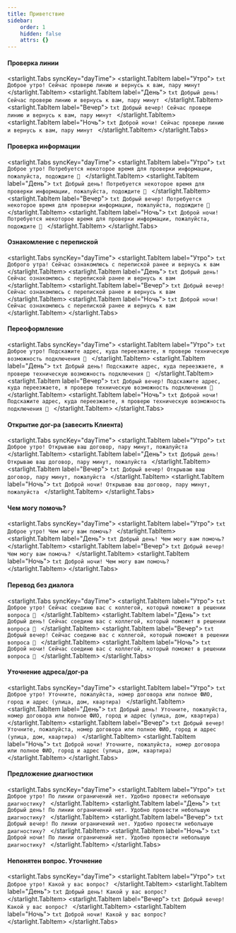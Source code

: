 ```yaml
---
title: Приветствие
sidebar:
    order: 1
    hidden: false
    attrs: {}
---
```


#### Проверка линии
<starlight.Tabs syncKey="dayTime">
    <starlight.TabItem label="Утро">
        ```txt
        Доброе утро!
        Сейчас проверю линию и вернусь к вам, пару минут
        ```
    </starlight.TabItem>
    <starlight.TabItem label="День">
        ```txt
        Добрый день!
        Сейчас проверю линию и вернусь к вам, пару минут
        ```
    </starlight.TabItem>
    <starlight.TabItem label="Вечер">
        ```txt
        Добрый вечер!
        Сейчас проверю линию и вернусь к вам, пару минут
        ```
    </starlight.TabItem>
    <starlight.TabItem label="Ночь">
        ```txt
        Доброй ночи!
        Сейчас проверю линию и вернусь к вам, пару минут
        ```
    </starlight.TabItem>
</starlight.Tabs>

#### Проверка информации
<starlight.Tabs syncKey="dayTime">
    <starlight.TabItem label="Утро">
        ```txt
        Доброе утро!
        Потребуется некоторое время для проверки информации, пожалуйста, подождите 🙏
        ```
    </starlight.TabItem>
    <starlight.TabItem label="День">
        ```txt
        Добрый день!
        Потребуется некоторое время для проверки информации, пожалуйста, подождите 🙏
        ```
    </starlight.TabItem>
    <starlight.TabItem label="Вечер">
        ```txt
        Добрый вечер!
        Потребуется некоторое время для проверки информации, пожалуйста, подождите 🙏
        ```
    </starlight.TabItem>
    <starlight.TabItem label="Ночь">
        ```txt
        Доброй ночи!
        Потребуется некоторое время для проверки информации, пожалуйста, подождите 🙏
        ```
    </starlight.TabItem>
</starlight.Tabs>


#### Ознакомление с перепиской
<starlight.Tabs syncKey="dayTime">
    <starlight.TabItem label="Утро">
        ```txt
        Доброго утра!
        Сейчас ознакомлюсь с перепиской ранее и вернусь к вам
        ```
    </starlight.TabItem>
    <starlight.TabItem label="День">
        ```txt
        Добрый день!
        Сейчас ознакомлюсь с перепиской ранее и вернусь к вам
        ```
    </starlight.TabItem>
    <starlight.TabItem label="Вечер">
        ```txt
        Добрый вечер!
        Сейчас ознакомлюсь с перепиской ранее и вернусь к вам
        ```
    </starlight.TabItem>
    <starlight.TabItem label="Ночь">
        ```txt
        Доброй ночи!
        Сейчас ознакомлюсь с перепиской ранее и вернусь к вам
        ```
    </starlight.TabItem>
</starlight.Tabs>

#### Переоформление
<starlight.Tabs syncKey="dayTime">
    <starlight.TabItem label="Утро">
        ```txt
        Доброе утро!
        Подскажите адрес, куда переезжаете, я проверю техническую возможность подключения 🙏
        ```
    </starlight.TabItem>
    <starlight.TabItem label="День">
        ```txt
        Добрый день!
        Подскажите адрес, куда переезжаете, я проверю техническую возможность подключения 🙏
        ```
    </starlight.TabItem>
    <starlight.TabItem label="Вечер">
        ```txt
        Добрый вечер!
        Подскажите адрес, куда переезжаете, я проверю техническую возможность подключения 🙏
        ```
    </starlight.TabItem>
    <starlight.TabItem label="Ночь">
        ```txt
        Доброй ночи!
        Подскажите адрес, куда переезжаете, я проверю техническую возможность подключения 🙏
        ```
    </starlight.TabItem>
</starlight.Tabs>

#### Открытие дог-ра (завесить Клиента)
<starlight.Tabs syncKey="dayTime">
    <starlight.TabItem label="Утро">
        ```txt
        Доброе утро!
        Открываю ваш договор, пару минут, пожалуйста
        ```
    </starlight.TabItem>
    <starlight.TabItem label="День">
        ```txt
        Добрый день!
        Открываю ваш договор, пару минут, пожалуйста
        ```
    </starlight.TabItem>
    <starlight.TabItem label="Вечер">
        ```txt
        Добрый вечер!
        Открываю ваш договор, пару минут, пожалуйста
        ```
    </starlight.TabItem>
    <starlight.TabItem label="Ночь">
        ```txt
        Доброй ночи!
        Открываю ваш договор, пару минут, пожалуйста
        ```
    </starlight.TabItem>
</starlight.Tabs>

#### Чем могу помочь?
<starlight.Tabs syncKey="dayTime">
    <starlight.TabItem label="Утро">
        ```txt
        Доброе утро!
        Чем могу вам помочь?
        ```
    </starlight.TabItem>
    <starlight.TabItem label="День">
        ```txt
        Добрый день!
        Чем могу вам помочь?
        ```
    </starlight.TabItem>
    <starlight.TabItem label="Вечер">
        ```txt
        Добрый вечер!
        Чем могу вам помочь?
        ```
    </starlight.TabItem>
    <starlight.TabItem label="Ночь">
        ```txt
        Доброй ночи!
        Чем могу вам помочь?
        ```
    </starlight.TabItem>
</starlight.Tabs>


#### Перевод без диалога
<starlight.Tabs syncKey="dayTime">
    <starlight.TabItem label="Утро">
        ```txt
        Доброе утро!
        Сейчас соединю вас с коллегой, который поможет в решении вопроса 🙏
        ```
    </starlight.TabItem>
    <starlight.TabItem label="День">
        ```txt
        Добрый день!
        Сейчас соединю вас с коллегой, который поможет в решении вопроса 🙏
        ```
    </starlight.TabItem>
    <starlight.TabItem label="Вечер">
        ```txt
        Добрый вечер!
        Сейчас соединю вас с коллегой, который поможет в решении вопроса 🙏
        ```
    </starlight.TabItem>
    <starlight.TabItem label="Ночь">
        ```txt
        Доброй ночи!
        Сейчас соединю вас с коллегой, который поможет в решении вопроса 🙏
        ```
    </starlight.TabItem>
</starlight.Tabs>

#### Уточнение адреса/дог-ра
<starlight.Tabs syncKey="dayTime">
    <starlight.TabItem label="Утро">
        ```txt
        Доброе утро!
        Уточните, пожалуйста, номер договора или полное ФИО, город и адрес (улица, дом, квартира)
        ```
    </starlight.TabItem>
    <starlight.TabItem label="День">
        ```txt
        Добрый день!
        Уточните, пожалуйста, номер договора или полное ФИО, город и адрес (улица, дом, квартира)
        ```
    </starlight.TabItem>
    <starlight.TabItem label="Вечер">
        ```txt
        Добрый вечер!
        Уточните, пожалуйста, номер договора или полное ФИО, город и адрес (улица, дом, квартира)
        ```
    </starlight.TabItem>
    <starlight.TabItem label="Ночь">
        ```txt
        Доброй ночи!
        Уточните, пожалуйста, номер договора или полное ФИО, город и адрес (улица, дом, квартира)
        ```
    </starlight.TabItem>
</starlight.Tabs>


#### Предложение диагностики
<starlight.Tabs syncKey="dayTime">
    <starlight.TabItem label="Утро">
        ```txt
        Доброе утро!
        По линии ограничений нет. Удобно провести небольшую диагностику?
        ```
    </starlight.TabItem>
    <starlight.TabItem label="День">
        ```txt
        Добрый день!
        По линии ограничений нет. Удобно провести небольшую диагностику?
        ```
    </starlight.TabItem>
    <starlight.TabItem label="Вечер">
        ```txt
        Добрый вечер!
        По линии ограничений нет. Удобно провести небольшую диагностику?
        ```
    </starlight.TabItem>
    <starlight.TabItem label="Ночь">
        ```txt
        Доброй ночи!
        По линии ограничений нет. Удобно провести небольшую диагностику?
        ```
    </starlight.TabItem>
</starlight.Tabs>


#### Непонятен вопрос. Уточнение
<starlight.Tabs syncKey="dayTime">
    <starlight.TabItem label="Утро">
        ```txt
        Доброе утро!
        Какой у вас вопрос?
        ```
    </starlight.TabItem>
    <starlight.TabItem label="День">
        ```txt
        Добрый день!
        Какой у вас вопрос?
        ```
    </starlight.TabItem>
    <starlight.TabItem label="Вечер">
        ```txt
        Добрый вечер!
        Какой у вас вопрос?
        ```
    </starlight.TabItem>
    <starlight.TabItem label="Ночь">
        ```txt
        Доброй ночи!
        Какой у вас вопрос?
        ```
    </starlight.TabItem>
</starlight.Tabs>